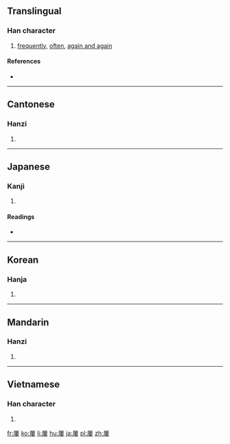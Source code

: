 {{also|屡|屢}}
==Translingual==

===Han character===
{{Han char|rn=44|rad=尸|as=11|sn=14|four=77244|canj=SLLV|ids=⿸尸婁}}

# [[frequently]], [[often]], [[again and again]]

====References====
* {{Han ref|kx=0303.300|dkj=07787|dj=0601.250|hdz=20979.140|uh=5C62|ud=23650|bh=B9F0|bd=47600}}

----

==Cantonese==

===Hanzi===
{{yue-hanzi|jyut=[[leoi5]]|y=leui5|sim=屡}}

# {{defn|lang=yue|sort=尸11}}

----

==Japanese==

===Kanji===
{{ja-kanji|grade=|rs=尸11}}

# {{defn|lang=ja|sort=尸11}}

====Readings====
* {{ja-readings|on=[[る]] (ru)|kun=[[しばしば]] (shibashiba)}}

----

==Korean==

===Hanja===
{{ko-hanja|hangeul=루|rv=ru|mr=ru}}

# {{defn|lang=ko|sort=尸11}}

----

==Mandarin==

===Hanzi===
{{cmn-hanzi|sim=屡|pin=[[lǚ]] ([[lü3]])|wg=lü<sup>3</sup>}}

# {{defn|lang=cmn|sort=尸11}}

----

==Vietnamese==

===Han character===
{{vi-hantu|[[lũ]], [[cũ]], [[lú]], [[rũ]], [[luã]], [[rủ]]|rs=尸11}}

# {{defn|lang=vi|sort=尸11}}

[[fr:屢]]
[[ko:屢]]
[[li:屢]]
[[hu:屢]]
[[ja:屢]]
[[pl:屢]]
[[zh:屢]]